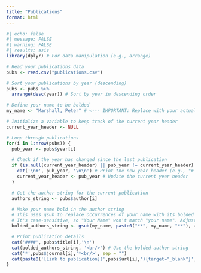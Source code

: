 ```yaml
---
title: "Publications"
format: html
---
```


```r
#| echo: false
#| message: FALSE
#| warning: FALSE
#| results: asis
library(dplyr) # For data manipulation (e.g., arrange)

# Read your publications data
pubs <- read.csv("publications.csv")

# Sort your publications by year (descending)
pubs <- pubs %>%
  arrange(desc(year)) # Sort by year in descending order

# Define your name to be bolded
my_name <- "Marshall, Peter" # <--- IMPORTANT: Replace with your actual name!

# Initialize a variable to keep track of the current year header
current_year_header <- NULL

# Loop through publications
for(i in 1:nrow(pubs)) {
  pub_year <- pubs$year[i]

  # Check if the year has changed since the last publication
  if (is.null(current_year_header) || pub_year != current_year_header) {
    cat('\n#', pub_year, '\n\n') # Print the new year header (e.g., "# 2024")
    current_year_header <- pub_year # Update the current year header
  }

  # Get the author string for the current publication
  authors_string <- pubs$author[i]

  # Make your name bold in the author string
  # This uses gsub to replace occurrences of your name with its bolded version
  # It's case-sensitive, so "Your Name" won't match "your name". Adjust as needed.
  bolded_authors_string <- gsub(my_name, paste0("**", my_name, "**"), authors_string, fixed = TRUE)

  # Print publication details
  cat('####', pubs$title[i],'\n')
  cat(bolded_authors_string, '<br/>') # Use the bolded author string
  cat('*',pubs$journal[i],'*<br/>', sep = "")
  cat(paste0('[Link to publication](',pubs$url[i],'){target="_blank"}', sep = ""), '\n\n')
}
```